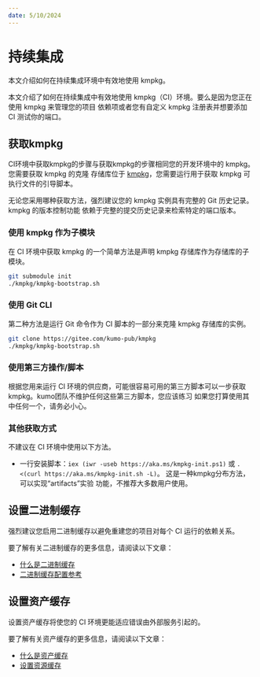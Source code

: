 ```yaml
---
date: 5/10/2024
---
```

# 持续集成

本文介绍如何在持续集成环境中有效地使用 kmpkg。

本文介绍了如何在持续集成中有效地使用 kmpkg（CI）环境。要么是因为您正在使用 kmpkg 来管理您的项目
依赖项或者您有自定义 kmpkg 注册表并想要添加 CI 测试你的端口。

## 获取kmpkg

CI环境中获取kmpkg的步骤与获取kmpkg的步骤相同您的开发环境中的 kmpkg。您需要获取 kmpkg 的克隆
存储库位于 [kmpkg](https://gitee.com/kumo-pub/kmpkg)，您需要运行用于获取 kmpkg 可执行文件的引导脚本。

无论您采用哪种获取方法，强烈建议您的 kmpkg 实例具有完整的 Git 历史记录。 kmpkg 的版本控制功能
依赖于完整的提交历史记录来检索特定的端口版本。

### 使用 kmpkg 作为子模块

在 CI 环境中获取 kmpkg 的一个简单方法是声明 kmpkg 存储库作为存储库的子模块。

```bash
git submodule init
./kmpkg/kmpkg-bootstrap.sh
```

### 使用 Git CLI

第二种方法是运行 Git 命令作为 CI 脚本的一部分来克隆 kmpkg 存储库的实例。

```bash
git clone https://gitee.com/kumo-pub/kmpkg
./kmpkg/kmpkg-bootstrap.sh
```

### 使用第三方操作/脚本

根据您用来运行 CI 环境的供应商，可能很容易可用的第三方脚本可以一步获取 kmpkg。kumo团队不维护任何这些第三方脚本，您应该练习
如果您打算使用其中任何一个，请务必小心。

### 其他获取方式

不建议在 CI 环境中使用以下方法。

* 一行安装脚本：`iex (iwr -useb
https://aka.ms/kmpkg-init.ps1)` 或 `. <(curl https://aka.ms/kmpkg-init.sh
-L)`。
这是一种kmpkg分布方法，可以实现“artifacts”实验
功能，不推荐大多数用户使用。

## 设置二进制缓存

强烈建议您启用二进制缓存以避免重建您的项目对每个 CI 运行的依赖关系。

要了解有关二进制缓存的更多信息，请阅读以下文章：

* [什么是二进制缓存](../consume/binary-caching-overview.mdx)
* [二进制缓存配置参考](../reference/binarycaching.mdx)


## 设置资产缓存

设置资产缓存将使您的 CI 环境更能适应错误由外部服务引起的。

要了解有关资产缓存的更多信息，请阅读以下文章：

* [什么是资产缓存](../concepts/asset-caching.mdx)
* [设置资源缓存](../consume/asset-caching.mdx)

